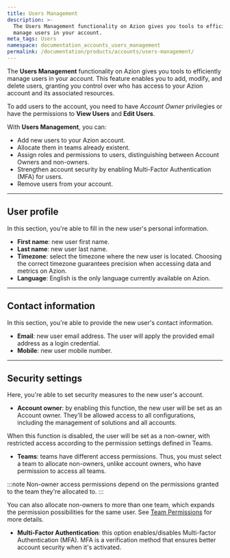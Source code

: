 ```yaml
---
title: Users Management
description: >-
  The Users Management functionality on Azion gives you tools to efficiently
  manage users in your account.
meta_tags: Users
namespace: documentation_accounts_users_management
permalink: /documentation/products/accounts/users-management/
---
```


The **Users Management** functionality on Azion gives you tools to efficiently manage users in your account. This feature enables you to add, modify, and delete users, granting you control over who has access to your Azion account and its associated resources.

To add users to the account, you need to have *Account Owner* privilegies or have the permissions to **View Users** and **Edit Users**.

With **Users Management**, you can:

- Add new users to your Azion account.
- Allocate them in teams already existent.
- Assign roles and permissions to users, distinguishing between Account Owners and non-owners. 
- Strengthen account security by enabling Multi-Factor Authentication (MFA) for users. 
- Remove users from your account. 

---

## User profile

In this section, you're able to fill in the new user's personal information. 

- **First name**: new user first name.
- **Last name**: new user last name.
- **Timezone**: select the timezone where the new user is located. Choosing the correct timezone guarantees precision when accessing data and metrics on Azion.
- **Language**: English is the only language currently available on Azion.

---

## Contact information

In this section, you're able to provide the new user's contact information. 

- **Email**: new user email address. The user will apply the provided email address as a login credential.
- **Mobile**: new user mobile number.

---

## Security settings

Here, you're able to set security measures to the new user's account.

- **Account owner**: by enabling this function, the new user will be set as an Account owner. They'll be allowed access to all configurations, including the management of solutions and all accounts.

When this function is disabled, the user will be set as a non-owner, with restricted access according to the permission settings defined in Teams.

- **Teams**: teams have different access permissions. Thus, you must select a team to allocate non-owners, unlike account owners, who have permission to access all teams.

:::note 
Non-owner access permissions depend on the permissions granted to the team they're allocated to.
:::

You can also allocate non-owners to more than one team, which expands the permission possibilities for the same user. See [Team Permissions](/en/documentation/products/accounts/teams-permissions/) for more details.

- **Multi-Factor Authentication**: this option enables/disables Multi-factor Authentication (MFA). MFA is a verification method that ensures better account security when it's activated.
